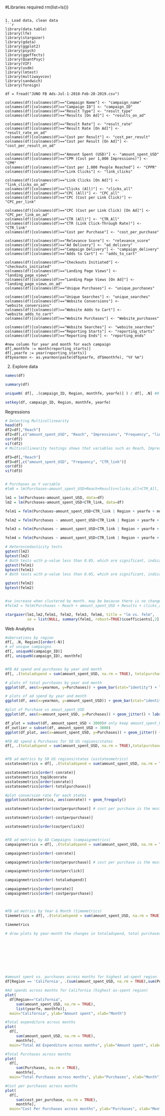 #Libraries required
rm(list=ls())     
```

1. Load data, clean data
```r
library(data.table)
library(lfe)
library(stargazer)
library(gdata)
library(ggplot2)
library(psych) 
library(ggeffects)
library(QuantPsyc)
library(VIF)
library(usdm)
library(lmtest)
library(multiwayvcov)
library(sandwich)
library(foreign)

df = fread("JUNO FB Ads-Jul-1-2018-Feb-28-2019.csv")

colnames(df)[colnames(df)=="Campaign Name"] <- "campaign_name"
colnames(df)[colnames(df)=="Campaign ID"] <- "campaign_ID"
colnames(df)[colnames(df)=="Result Type"] <- "result_type"
colnames(df)[colnames(df)=="Results [On Ad]"] <- "results_on_ad"

colnames(df)[colnames(df)=="Result Rate"] <- "result_rate"
colnames(df)[colnames(df)=="Result Rate [On Ad]"] <- "result_rate_on_ad"
colnames(df)[colnames(df)=="Cost per Result"] <- "cost_per_result"
colnames(df)[colnames(df)=="Cost per Result [On Ad]"] <- "cost_per_result_on_ad"

colnames(df)[colnames(df)=="Amount Spent (USD)"] <- "amount_spent_USD"
colnames(df)[colnames(df)=="CPM (Cost per 1,000 Impressions)"] <- "CPM"
colnames(df)[colnames(df)=="Cost per 1,000 People Reached"] <- "CPPR"
colnames(df)[colnames(df)=="Link Clicks"] <- "link_clicks"

colnames(df)[colnames(df)=="Link Clicks [On Ad]"] <- "link_clicks_on_ad"
colnames(df)[colnames(df)=="Clicks (All)"] <- "clicks_all"
colnames(df)[colnames(df)=="CPC (All)"] <- "CPC_all"
colnames(df)[colnames(df)=="CPC (Cost per Link Click)"] <- "CPC_per_link"

colnames(df)[colnames(df)=="CPC (Cost per Link Click) [On Ad]"] <- "CPC_per_link_on_ad"
colnames(df)[colnames(df)=="CTR (All)"] <- "CTR_All"
colnames(df)[colnames(df)=="CTR (Link Click-Through Rate)"] <- "CTR_link"
colnames(df)[colnames(df)=="Cost per Purchase"] <- "cost_per_purchase"

colnames(df)[colnames(df)=="Relevance Score"] <- "relevance_score"
colnames(df)[colnames(df)=="Ad Delivery"] <- "ad_delivery"
colnames(df)[colnames(df)=="Campaign Delivery"] <- "campaign_delivery"
colnames(df)[colnames(df)=="Adds to Cart"] <- "adds_to_cart"

colnames(df)[colnames(df)=="Checkouts Initiated"] <- "checkouts_initiated"
colnames(df)[colnames(df)=="Landing Page Views"] <- "landing_page_views"
colnames(df)[colnames(df)=="Landing Page Views [On Ad]"] <- "landing_page_views_on_ad"
colnames(df)[colnames(df)=="Unique Purchases"] <- "unique_purchases"

colnames(df)[colnames(df)=="Unique Searches"] <- "unique_searches"
colnames(df)[colnames(df)=="Website Conversions"] <- "website_conversions"
colnames(df)[colnames(df)=="Website Adds to Cart"] <- "website_adds_to_cart"
colnames(df)[colnames(df)=="Website Purchases"] <- "Website_purchases"

colnames(df)[colnames(df)=="Website Searches"] <- "website_searches"
colnames(df)[colnames(df)=="Reporting Starts"] <- "reporting_starts"
colnames(df)[colnames(df)=="Reporting Ends"] <- "reporting_ends"

#new column for year and month for each campaign
df[,monthfe := month(reporting_starts)]
df[,yearfe := year(reporting_starts)]
df$yearmon <- as.yearmon(paste(df$yearfe, df$monthfe), "%Y %m")

```

2. Explore data

```r

names(df)

summary(df)

uniqueN( df[, .(campaign_ID, Region, monthfe, yearfe)] ) / df[, .N] #0.9974302

setkey(df, campaign_ID, Region, monthfe, yearfe)


```


Regressions

```r
# Detecting Multicollinearity
head(df)
df2=df[,"Reach"]
df2=df[,c("amount_spent_USD", "Reach", "Impressions", "Frequency", "link_clicks", "clicks_all", "CTR_All")]
cor(df2)
vif(df2)
# Multicollinearity testings shows that variables such as Reach, Impressions, clicks_all have Multicollinearity issue with amount_spent_USD, thus removing them from the models

df3=df[,"Reach"]
df3=df[,c("amount_spent_USD", "Frequency", "CTR_link")]
cor(df3)
vif(df3)


# Purchases as Y variable
#lm0 = lm(Purchases~amount_spent_USD+Reach+Results+clicks_all+CTR_All, data=df)

lm1 = lm(Purchases~amount_spent_USD, data=df)
lm2 = lm(Purchases~amount_spent_USD+CTR_link, data=df)

felm1 = felm(Purchases~amount_spent_USD+CTR_link | Region + yearfe + monthfe + campaign_ID, data=df)

felm2 = felm(Purchases ~ amount_spent_USD+CTR_link | Region + yearfe + monthfe + campaign_ID | 0 | Region , data=df)

felm3 = felm(Purchases ~ amount_spent_USD+CTR_link | Region + yearfe + monthfe + campaign_ID | 0 | monthfe , data=df)

felm4 = felm(Purchases ~ amount_spent_USD+CTR_link | Region + yearfe + monthfe + campaign_ID | 0 | campaign_ID , data=df)

# Heteroscedasticity tests
gqtest(lm2)
bptest(lm2)
# Both tests with p-value less than 0.05, which are significant, indicates heteroscedasticity
gqtest(felm1)
bptest(felm1)
# Both tests with p-value less than 0.05, which are significant, indicates heteroscedasticity

gqtest(felm2)
bptest(felm2)


#se increase when clustered by month. may be because there is no change in campaigns monthwise. will have to plot graph of purchases vs mnth to check if there is a trend.
#felm3 = felm(Purchases ~ Reach + amount_spent_USD + Results + clicks_all + CTR_All + monthfe | Region + monthfe | 0 | monthfe, data=df)

stargazer(lm1,lm2,felm1, felm2, felm3, felm4, title = "lm vs. felm", 
          se = list(NULL, summary(felm1, robust=TRUE)$coefficients[,2], summary(felm2, robust=TRUE)$coefficients[,2], summary(felm3, robust=TRUE)$coefficients[,2], summary(felm4, robust=TRUE)$coefficients[,2]), column.labels=c("lm1","lm2", "felm","felm clust region", "felm clust month", "felm clust campaign" ), align=TRUE, type="text")


```


Web Analytics
```r

#obervations by region
df[, .N, Region][order(-N)]
# of unique campaigns
df[, uniqueN(campaign_ID)]
df[, uniqueN(campaign_ID), monthfe]


#FB Ad spend and purchases by year and month
df[, .(totaladspend = sum(amount_spent_USD, na.rm = TRUE), totalpurchases=sum(Purchases, na.rm = TRUE)),by = list(yearfe, monthfe)][order(yearfe, monthfe)]

# plots of total purchases by year and month
ggplot(df, aes(x=yearmon, y=Purchases)) + geom_bar(stat="identity") + labs(title = "Total Purchases of Each Month", x = "Year-Month") + scale_x_yearmon(format="%Y/%m", n=4) + theme(axis.text.x = element_text(color="#993333", size=10, angle=45), axis.text.y = element_text(color="#993333", size=10, angle=45))

# plots of ad spend by year and month
ggplot(df, aes(x=yearmon, y=amount_spent_USD)) + geom_bar(stat="identity") + labs(title = "Monthly Spent on Ads", x = "Year-Month", y = "$ Spent") + scale_x_yearmon(format="%Y/%m", n=4) + theme(axis.text.x = element_text(color="#993333", size=10, angle=45), axis.text.y = element_text(color="#993333", size=10, angle=45))

#plot of Purchase vs amout_spent_USD
ggplot(df, aes(x=amount_spent_USD, y=Purchases)) + geom_jitter() + labs(title = "Purchases vs Ad Spend", x = "$ Ad Spend")

df_plot = subset(df, amount_spent_USD < 3000)# only keep amount_spent_USD < 3000, for better graph visualization
df_outlier = subset(df, amount_spent_USD > 3000)
ggplot(df_plot, aes(x=amount_spent_USD, y=Purchases)) + geom_jitter() + labs(title = "Purchases vs Ad Spend (Zoom In)", x = "$ Ad Spend")

#FB AD spend & Purchases for 50 US regions/states 
df[, .(totaladspend = sum(amount_spent_USD, na.rm = TRUE),totalpurchases = sum(Purchases, na.rm = TRUE)),by = list(Region)][order(-totalpurchases)][1:50] #California, Texas, Florida, New York are the TOP4 states for TotalAdSpend and TotalPurchases


#FB ad metrics by 50 US regions/states (usstatesmetrics)
usstatesmetrics = df[, .(totaladspend = sum(amount_spent_USD, na.rm = TRUE),totalpurchases = sum(Purchases, na.rm = TRUE), totalclicks = sum(link_clicks, na.rm = TRUE), conrate = sum(Purchases, na.rm = TRUE)/sum(link_clicks, na.rm = TRUE), costperpurchase = sum(amount_spent_USD, na.rm = TRUE)/sum(Purchases, na.rm = TRUE), costperclick = sum(amount_spent_USD, na.rm = TRUE)/sum(link_clicks, na.rm = TRUE) ), by = list(Region)][order(-totalpurchases)][1:50]

usstatesmetrics[order(-conrate)]
usstatesmetrics_top10conrate
usstatesmetrics[order(conrate)]
usstatesmetrics[order(-totalpurchases)]

#plot conversion rate for each states
ggplot(usstatesmetrics, aes(conrate)) + geom_freqpoly()

usstatesmetrics[order(costperpurchase)] # cost per purchase is the most important metric to company currently to measure ad campaign cost-effectiveness

usstatesmetrics[order(-costperpurchase)]

usstatesmetrics[order(costperclick)]


#FB ad metrics by AD Campaigns (campaignmetrics)
campaignmetrics = df[, .(totaladspend = sum(amount_spent_USD, na.rm = TRUE),totalpurchases = sum(Purchases, na.rm = TRUE), totalclicks = sum(link_clicks, na.rm = TRUE), conrate = sum(Purchases, na.rm = TRUE)/sum(link_clicks, na.rm = TRUE), costperpurchase = sum(amount_spent_USD, na.rm = TRUE)/sum(Purchases, na.rm = TRUE), costperclick = sum(amount_spent_USD, na.rm = TRUE)/sum(link_clicks, na.rm = TRUE) ), by = list(campaign_name)] [order(-totalpurchases)]

campaignmetrics[order(-conrate)]

campaignmetrics[order(costperpurchase)] # cost per purchase is the most important metric to company currently to measure ad campaign cost-effectiveness

campaignmetrics[order(costperclick)]

campaignmetrics[order(-totaladspend)]

campaignmetrics[order(conrate)]
campaignmetrics[order(-costperpurchase)]



#FB ad metrics by Year & Month (timemetrics)
timemetrics = df[, .(totaladspend = sum(amount_spent_USD, na.rm = TRUE),totalpurchases = sum(Purchases, na.rm = TRUE), totalclicks = sum(link_clicks, na.rm = TRUE), conrate = sum(Purchases, na.rm = TRUE)/sum(link_clicks, na.rm = TRUE), costperpurchase = sum(amount_spent_USD, na.rm = TRUE)/sum(Purchases, na.rm = TRUE), costperclick = sum(amount_spent_USD, na.rm = TRUE)/sum(link_clicks, na.rm = TRUE) ), by = list(yearfe, monthfe)][order(yearfe, monthfe)]

timemetrics

# drow plots by year-month the changes in totaladspend, total purchases, conrate change and cost per purchase change 









#amount spent vs. purchases across months for highest ad-spent region
df[Region == 'California', .(sum(amount_spent_USD, na.rm = TRUE),sum(Purchases, na.rm = TRUE)),monthfe]

#Ad spends across months for California (highest as-spent region)
plot(
  df[Region=="California", 
     sum(amount_spent_USD, na.rm = TRUE), 
     list(yearfe, monthfe)], 
  main="California", ylab="Amount spent", xlab="Month")

#Total expenditure across months
plot(
  df[, 
     sum(amount_spent_USD, na.rm = TRUE), 
     monthfe], 
  main="Total Ad Expenditure across months", ylab="Amount spent", xlab="Month")

#Total Purchases across months
plot(
  df[, 
     sum(Purchases, na.rm = TRUE), 
     monthfe], 
  main="Total Purchases across months", ylab="Purchases", xlab="Month")

#Cost per purchases across months
plot(
  df[, 
     sum(cost_per_purchase, na.rm = TRUE), 
     monthfe], 
  main="Cost Per Purchases across months", ylab="Purchases", xlab="Month")


```


